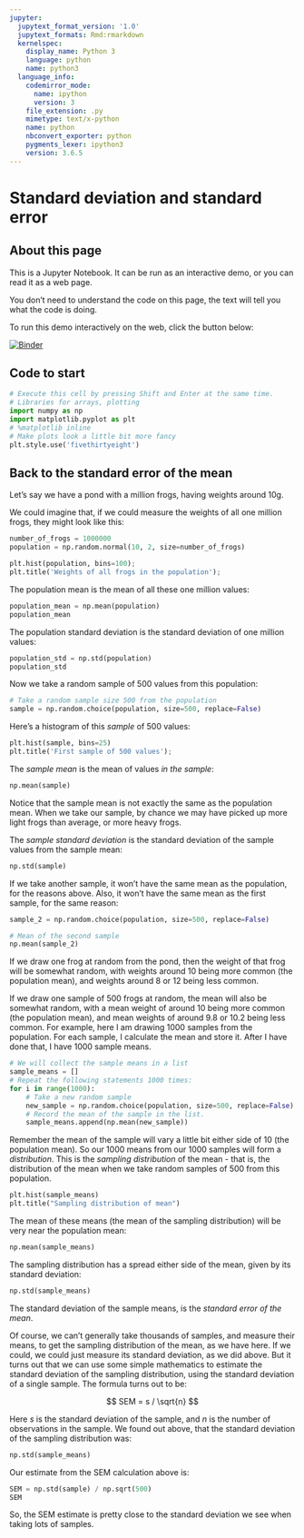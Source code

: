 ```yaml
---
jupyter:
  jupytext_format_version: '1.0'
  jupytext_formats: Rmd:rmarkdown
  kernelspec:
    display_name: Python 3
    language: python
    name: python3
  language_info:
    codemirror_mode:
      name: ipython
      version: 3
    file_extension: .py
    mimetype: text/x-python
    name: python
    nbconvert_exporter: python
    pygments_lexer: ipython3
    version: 3.6.5
---
```


# Standard deviation and standard error

## About this page

This is a Jupyter Notebook.  It can be run as an interactive demo, or you can
read it as a web page.

You don't need to understand the code on this page, the text will tell you
what the code is doing.

To run this demo interactively on the web, click the button below:

[![Binder](https://mybinder.org/badge.svg)](https://mybinder.org/v2/gh/matthew-brett/bio145/master?filepath=standard_error_of_mean.ipynb)


## Code to start

```python
# Execute this cell by pressing Shift and Enter at the same time.
# Libraries for arrays, plotting
import numpy as np
import matplotlib.pyplot as plt
# %matplotlib inline
# Make plots look a little bit more fancy
plt.style.use('fivethirtyeight')
```

## Back to the standard error of the mean

Let's say we have a pond with a million frogs, having weights around 10g.


We could imagine that, if we could measure the weights of all one million
frogs, they might look like this:

```python
number_of_frogs = 1000000
population = np.random.normal(10, 2, size=number_of_frogs)
```

```python
plt.hist(population, bins=100);
plt.title('Weights of all frogs in the population');
```

The population mean is the mean of all these one million values:

```python
population_mean = np.mean(population)
population_mean
```

The population standard deviation is the standard deviation of one million
values:

```python
population_std = np.std(population)
population_std
```

Now we take a random sample of 500 values from this population:

```python
# Take a random sample size 500 from the population
sample = np.random.choice(population, size=500, replace=False)
```

Here's a histogram of this *sample* of 500 values:

```python
plt.hist(sample, bins=25)
plt.title('First sample of 500 values');
```

The *sample mean* is the mean of values *in the sample*:

```python
np.mean(sample)
```

Notice that the sample mean is not exactly the same as the population mean.
When we take our sample, by chance we may have picked up more light frogs than
average, or more heavy frogs.


The *sample standard deviation* is the standard deviation of the sample values from the sample mean:

```python
np.std(sample)
```

If we take another sample, it won't have the same mean as the population, for
the reasons above.  Also, it won't have the same mean as the first sample, for
the same reason:

```python
sample_2 = np.random.choice(population, size=500, replace=False)
```

```python
# Mean of the second sample
np.mean(sample_2)
```

If we draw one frog at random from the pond, then the weight of that frog will
be somewhat random, with weights around 10 being more common (the population
mean), and weights around 8 or 12 being less common.


If we draw one sample of 500 frogs at random, the mean will also be somewhat
random, with a mean weight of around 10 being more common (the population
mean), and mean weights of around 9.8 or 10.2 being less common.  For example,
here I am drawing 1000 samples from the population.  For each sample, I
calculate the mean and store it.  After I have done that, I have 1000 sample
means.

```python
# We will collect the sample means in a list
sample_means = []
# Repeat the following statements 1000 times:
for i in range(1000):
    # Take a new random sample
    new_sample = np.random.choice(population, size=500, replace=False)
    # Record the mean of the sample in the list.
    sample_means.append(np.mean(new_sample))
```

Remember the mean of the sample will vary a little bit either side of 10 (the
population mean).   So our 1000 means from our 1000 samples will form a
*distribution*.  This is the *sampling distribution* of the mean - that is,
the distribution of the mean when we take random samples of 500 from this
population.

```python
plt.hist(sample_means)
plt.title("Sampling distribution of mean")
```

The mean of these means (the mean of the sampling distribution) will be very
near the population mean:

```python
np.mean(sample_means)
```

The sampling distribution has a spread either side of the mean, given by its
standard deviation:

```python
np.std(sample_means)
```

The standard deviation of the sample means, is the *standard error of the mean*.


Of course, we can't generally take thousands of samples, and measure their
means, to get the sampling distribution of the mean, as we have here.  If we
could, we could just measure its standard deviation, as we did above. But it
turns out that we can use some simple mathematics to estimate the standard
deviation of the sampling distribution, using the standard deviation of a
single sample.  The formula turns out to be:

$$
SEM = s / \sqrt{n}
$$

Here $s$ is the standard deviation of the sample, and $n$ is the number of observations in the sample.  We found out above, that the standard deviation of the sampling distribution was:

```python
np.std(sample_means)
```

Our estimate from the SEM calculation above is:

```python
SEM = np.std(sample) / np.sqrt(500)
SEM
```

So, the SEM estimate is pretty close to the standard deviation we see when
taking lots of samples.
